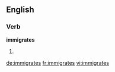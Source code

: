 ==English==

===Verb===
'''immigrates'''

# {{en-third-person singular of|immigrate}}

[[de:immigrates]]
[[fr:immigrates]]
[[vi:immigrates]]